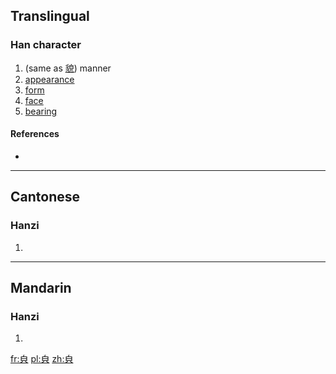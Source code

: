 ==Translingual==

===Han character===
{{Han char|rn=12|rad=八|as=05|sn=7|four=|canj=竹日金 (HAC)}}

# (same as [[貌]]) manner
# [[appearance]]
# [[form]]
# [[face]]
# [[bearing]]

====References====
* {{Han ref|kx=0127.160|hdz=10244.070|uh=34B5|ud=13493}}

----

==Cantonese==

===Hanzi===
{{yue-hanzi|jyut=|y=mau6, mo1}}

# {{defn|Cantonese|sort=八05}}

----

==Mandarin==

===Hanzi===
{{cmn-hanzi|pin=[[mào]] ([[mao4]])|wg=mao<sup>4</sup>}}

# {{defn|Mandarin|sort=八05}}

[[fr:㒵]]
[[pl:㒵]]
[[zh:㒵]]